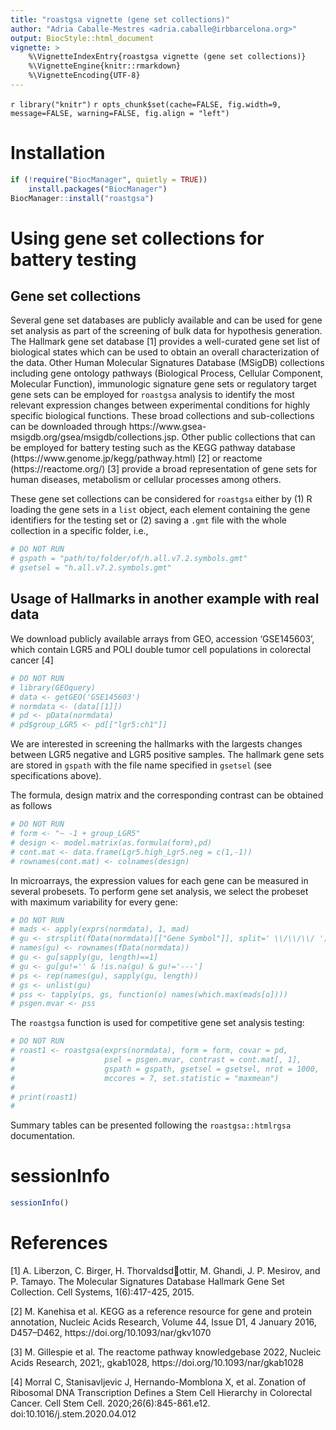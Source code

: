 ```yaml
---
title: "roastgsa vignette (gene set collections)"
author: "Adria Caballe-Mestres <adria.caballe@irbbarcelona.org>"
output: BiocStyle::html_document
vignette: >
    %\VignetteIndexEntry{roastgsa vignette (gene set collections)}
    %\VignetteEngine{knitr::rmarkdown}
    %\VignetteEncoding{UTF-8}
---
```


`r library("knitr")`
`r opts_chunk$set(cache=FALSE, fig.width=9, message=FALSE,
warning=FALSE, fig.align = "left")`


# Installation

```r
if (!require("BiocManager", quietly = TRUE))
    install.packages("BiocManager")
BiocManager::install("roastgsa")

```

# Using gene set collections for battery testing

## Gene set collections
Several gene set databases are publicly available and can be used
for gene set analysis as part of the screening of bulk data for
hypothesis generation. The Hallmark gene set database [1] provides a
well-curated gene set list of
biological states which can be used to obtain an overall
characterization of the data. Other Human Molecular Signatures
Database (MSigDB) collections including
gene ontology pathways (Biological Process, Cellular Component,
Molecular Function), immunologic signature gene sets or regulatory
target gene sets can be employed for `roastgsa` analysis to identify
the most relevant expression changes between experimental conditions
for highly specific biological functions. These broad collections and
sub-collections can be downloaded through
https://www.gsea-msigdb.org/gsea/msigdb/collections.jsp.
Other public collections that can be employed for battery testing such
as the KEGG pathway database (https://www.genome.jp/kegg/pathway.html) [2]
or reactome  (https://reactome.org/) [3] provide a
broad representation of gene sets for human diseases, metabolism or
cellular processes among others.


These gene set collections can be considered for `roastgsa` either by (1)
R  loading the gene sets in a `list` object, each element containing
the gene  identifiers for the testing set or (2) saving a `.gmt` file
with the whole collection  in a specific folder, i.e.,

```r
# DO NOT RUN
# gspath = "path/to/folder/of/h.all.v7.2.symbols.gmt"
# gsetsel = "h.all.v7.2.symbols.gmt"
```


## Usage of Hallmarks in another example with real data
We download publicly available arrays from GEO, accession 'GSE145603', which
contain LGR5 and POLI double tumor cell populations in colorectal
cancer [4]

```r
# DO NOT RUN
# library(GEOquery)
# data <- getGEO('GSE145603')
# normdata <- (data[[1]])
# pd <- pData(normdata)
# pd$group_LGR5 <- pd[["lgr5:ch1"]]
```

We are interested in screening the hallmarks with the largests changes
between LGR5 negative and LGR5 positive samples. The hallmark gene sets
are stored in `gspath` with the file name specified in `gsetsel`
(see specifications above).

The formula, design matrix and the corresponding contrast can be
obtained as follows
```r
# DO NOT RUN
# form <- "~ -1 + group_LGR5"
# design <- model.matrix(as.formula(form),pd)
# cont.mat <- data.frame(Lgr5.high_Lgr5.neg = c(1,-1))
# rownames(cont.mat) <- colnames(design)
```

In microarrays, the expression values for each gene can be measured
in several probesets. To perform gene set analysis, we select the probeset
with maximum variability for every gene:

```r
# DO NOT RUN
# mads <- apply(exprs(normdata), 1, mad)
# gu <- strsplit(fData(normdata)[["Gene Symbol"]], split=' \\/\\/\\/ ')
# names(gu) <- rownames(fData(normdata))
# gu <- gu[sapply(gu, length)==1]
# gu <- gu[gu!='' & !is.na(gu) & gu!='---']
# ps <- rep(names(gu), sapply(gu, length))
# gs <- unlist(gu)
# pss <- tapply(ps, gs, function(o) names(which.max(mads[o])))
# psgen.mvar <- pss
```

The `roastgsa` function is used for competitive gene set analysis testing:

```r
# DO NOT RUN
# roast1 <- roastgsa(exprs(normdata), form = form, covar = pd,
#                    psel = psgen.mvar, contrast = cont.mat[, 1],
#                    gspath = gspath, gsetsel = gsetsel, nrot = 1000,
#                    mccores = 7, set.statistic = "maxmean")
#
# print(roast1)
#
```
Summary tables can be presented following the `roastgsa::htmlrgsa`
documentation.


# sessionInfo
```r
sessionInfo()
```


# References

[1] A. Liberzon, C. Birger, H. Thorvaldsdottir, M. Ghandi, J. P. Mesirov,
and P. Tamayo. The Molecular Signatures Database Hallmark Gene Set
Collection. Cell Systems, 1(6):417-425, 2015.

[2] M. Kanehisa et al. KEGG as a reference resource for gene and protein
annotation, Nucleic Acids Research, Volume 44, Issue D1, 4 January 2016,
D457–D462, https://doi.org/10.1093/nar/gkv1070

[3] M. Gillespie et al. The reactome pathway knowledgebase 2022, Nucleic
Acids Research, 2021;, gkab1028, https://doi.org/10.1093/nar/gkab1028

[4] Morral C, Stanisavljevic J, Hernando-Momblona X, et al. Zonation
of Ribosomal DNA Transcription Defines a Stem Cell Hierarchy in
Colorectal Cancer. Cell Stem
Cell. 2020;26(6):845-861.e12. doi:10.1016/j.stem.2020.04.012
